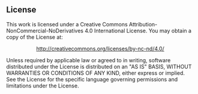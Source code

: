 == License ==
This work is licensed under a Creative Commons Attribution-NonCommercial-NoDerivatives 4.0 International License.  You may obtain a copy of the License at:

::http://creativecommons.org/licenses/by-nc-nd/4.0/

Unless required by applicable law or agreed to in writing, software distributed under the License is distributed on an "AS IS" BASIS, WITHOUT WARRANTIES OR CONDITIONS OF ANY KIND, either express or implied. See the License for the specific language governing permissions and limitations under the License.

